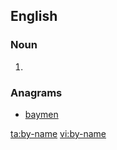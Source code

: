 ==English==

===Noun===
{{en-noun}}

# {{alternative spelling of|byname}}

===Anagrams===
* [[baymen#English|baymen]]

[[ta:by-name]]
[[vi:by-name]]